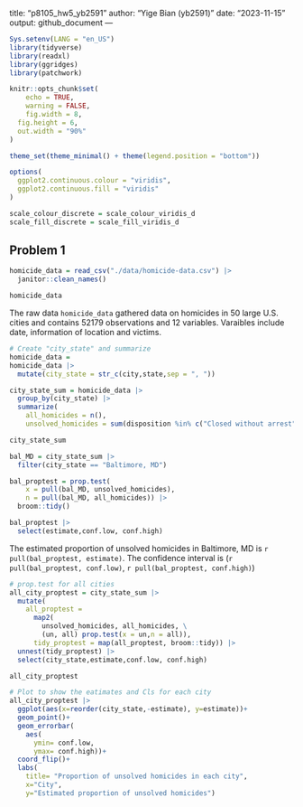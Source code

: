 title: "p8105_hw5_yb2591"
author: "Yige Bian (yb2591)"
date: "2023-11-15"
output: github_document
---

```r
Sys.setenv(LANG = "en_US")
library(tidyverse)
library(readxl)
library(ggridges)
library(patchwork)

knitr::opts_chunk$set(
	echo = TRUE,
	warning = FALSE,
	fig.width = 8, 
  fig.height = 6,
  out.width = "90%"
)

theme_set(theme_minimal() + theme(legend.position = "bottom"))

options(
  ggplot2.continuous.colour = "viridis",
  ggplot2.continuous.fill = "viridis"
)

scale_colour_discrete = scale_colour_viridis_d
scale_fill_discrete = scale_fill_viridis_d
```

## Problem 1
```r
homicide_data = read_csv("./data/homicide-data.csv") |> 
  janitor::clean_names()

homicide_data
```
The raw data `homicide_data` gathered data on homicides in 50 large U.S. cities and contains 52179 observations and 12 variables. Varaibles include date, information of location and victims.

```r
# Create "city_state" and summarize
homicide_data =
homicide_data |>
  mutate(city_state = str_c(city,state,sep = ", "))

city_state_sum = homicide_data |>
  group_by(city_state) |>
  summarize(
    all_homicides = n(),
    unsolved_homicides = sum(disposition %in% c("Closed without arrest","Open/No arrest")))

city_state_sum
```

```r
bal_MD = city_state_sum |>
  filter(city_state == "Baltimore, MD")

bal_proptest = prop.test(
    x = pull(bal_MD, unsolved_homicides),
    n = pull(bal_MD, all_homicides)) |>
  broom::tidy()

bal_proptest |>
  select(estimate,conf.low, conf.high)
```
The estimated proportion of unsolved homicides in Baltimore, MD is `r pull(bal_proptest, estimate)`. The confidence interval is (`r pull(bal_proptest, conf.low)`, `r pull(bal_proptest, conf.high)`)

```r
# prop.test for all cities
all_city_proptest = city_state_sum |> 
  mutate(
    all_proptest = 
      map2(
        unsolved_homicides, all_homicides, \
        (un, all) prop.test(x = un,n = all)),
      tidy_proptest = map(all_proptest, broom::tidy)) |> 
  unnest(tidy_proptest) |> 
  select(city_state,estimate,conf.low, conf.high)

all_city_proptest
```
```r
# Plot to show the eatimates and Cls for each city
all_city_proptest |> 
  ggplot(aes(x=reorder(city_state,-estimate), y=estimate))+
  geom_point()+
  geom_errorbar(
    aes(
      ymin= conf.low,
      ymax= conf.high))+
  coord_flip()+
  labs(
    title= "Proportion of unsolved homicides in each city",
    x="City",
    y="Estimated proportion of unsolved homicides")

```

